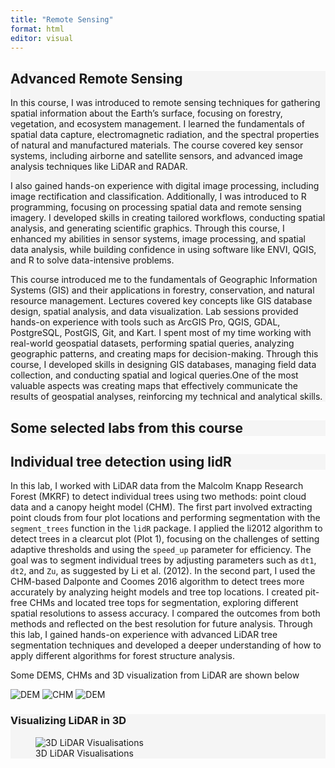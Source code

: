 ```yaml
---
title: "Remote Sensing"
format: html
editor: visual
---
```


::: {style="background-color: #f5f5f5"}
# Advanced Remote Sensing

In this course, I was introduced to remote sensing techniques for gathering spatial information about the Earth’s surface, focusing on forestry, vegetation, and ecosystem management. I learned the fundamentals of spatial data capture, electromagnetic radiation, and the spectral properties of natural and manufactured materials. The course covered key sensor systems, including airborne and satellite sensors, and advanced image analysis techniques like LiDAR and RADAR.

I also gained hands-on experience with digital image processing, including image rectification and classification. Additionally, I was introduced to R programming, focusing on processing spatial data and remote sensing imagery. I developed skills in creating tailored workflows, conducting spatial analysis, and generating scientific graphics. Through this course, I enhanced my abilities in sensor systems, image processing, and spatial data analysis, while building confidence in using software like ENVI, QGIS, and R to solve data-intensive problems.

This course introduced me to the fundamentals of Geographic Information Systems (GIS) and their applications in forestry, conservation, and natural resource management. Lectures covered key concepts like GIS database design, spatial analysis, and data visualization. Lab sessions provided hands-on experience with tools such as ArcGIS Pro, QGIS, GDAL, PostgreSQL, PostGIS, Git, and Kart. I spent most of my time working with real-world geospatial datasets, performing spatial queries, analyzing geographic patterns, and creating maps for decision-making. Through this course, I developed skills in designing GIS databases, managing field data collection, and conducting spatial and logical queries.One of the most valuable aspects was creating maps that effectively communicate the results of geospatial analyses, reinforcing my technical and analytical skills.
:::

::: {style="background-color: #f5f5f5"}
## Some selected labs from this course
:::

::: {style="background-color: #f5f5f5"}
## Individual tree detection using lidR
:::

In this lab, I worked with LiDAR data from the Malcolm Knapp Research Forest (MKRF) to detect individual trees using two methods: point cloud data and a canopy height model (CHM). The first part involved extracting point clouds from four plot locations and performing segmentation with the `segment_trees` function in the `lidR` package. I applied the li2012 algorithm to detect trees in a clearcut plot (Plot 1), focusing on the challenges of setting adaptive thresholds and using the `speed_up` parameter for efficiency. The goal was to segment individual trees by adjusting parameters such as `dt1`, `dt2`, and `Zu`, as suggested by Li et al. (2012). In the second part, I used the CHM-based Dalponte and Coomes 2016 algorithm to detect trees more accurately by analyzing height models and tree top locations. I created pit-free CHMs and located tree tops for segmentation, exploring different spatial resolutions to assess accuracy. I compared the outcomes from both methods and reflected on the best resolution for future analysis. Through this lab, I gained hands-on experience with advanced LiDAR tree segmentation techniques and developed a deeper understanding of how to apply different algorithms for forest structure analysis.

Some DEMS, CHMs and 3D visualization from LiDAR are shown below

![DEM](images/DEM.jpeg) ![CHM](images/CHM.png) ![DEM](images/TreeDetection.png)

::: {style="background-color: #f5f5f5"}
### Visualizing LiDAR in 3D

![3D LiDAR Visualisations](images/lidarin3d.png)
:::
